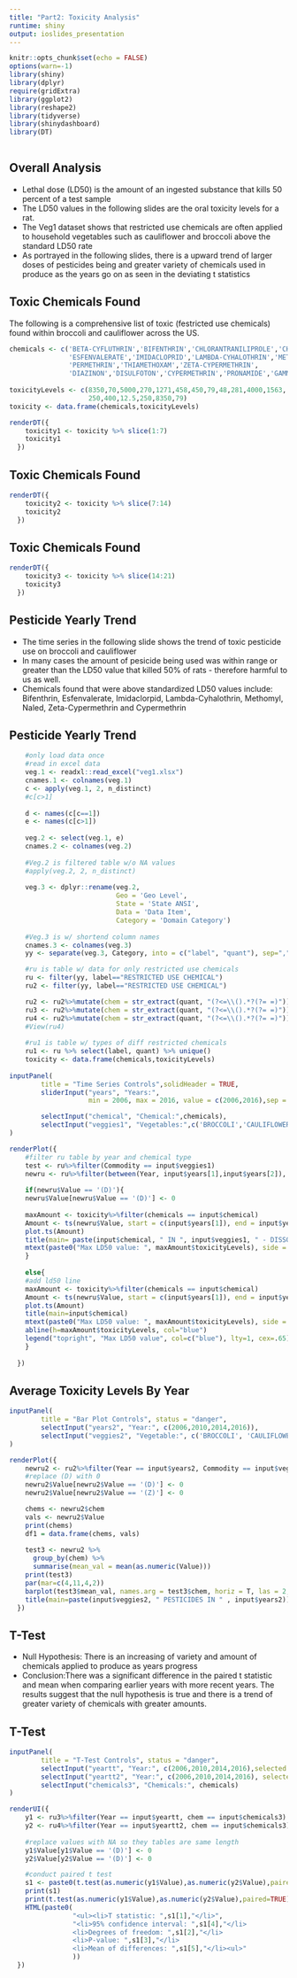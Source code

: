 ```yaml
---
title: "Part2: Toxicity Analysis"
runtime: shiny
output: ioslides_presentation
---
```


```r
knitr::opts_chunk$set(echo = FALSE)
options(warn=-1)
library(shiny)
library(dplyr)
require(gridExtra)
library(ggplot2)
library(reshape2)
library(tidyverse)
library(shinydashboard)
library(DT)
    
```
## Overall Analysis
- Lethal dose (LD50) is the amount of an ingested substance that kills 50 percent of a test sample
- The LD50 values in the following slides are the oral toxicity levels for a rat. 
- The Veg1 dataset shows that restricted use chemicals are often applied to household vegetables such as 
  cauliflower and broccoli above the standard LD50 rate
- As portrayed in the following slides, there is a upward trend of larger doses of pesticides being and greater 
variety of chemicals used in produce as the years go on as seen in the deviating t statistics

## Toxic Chemicals Found

The following is a comprehensive list of toxic (festricted use chemicals) found within broccoli 
and cauliflower across the US. 

```r
chemicals <- c('BETA-CYFLUTHRIN','BIFENTHRIN','CHLORANTRANILIPROLE','CHLORPYRIFOS','CYFLUTHRIN',
               'ESFENVALERATE','IMIDACLOPRID','LAMBDA-CYHALOTHRIN','METHOMYL','NALED',
               'PERMETHRIN','THIAMETHOXAM','ZETA-CYPERMETHRIN',
               'DIAZINON','DISULFOTON','CYPERMETHRIN','PRONAMIDE','GAMMA-CYHALOTHRIN')
               
toxicityLevels <- c(8350,70,5000,270,1271,458,450,79,48,281,4000,1563,
                    250,400,12.5,250,8350,79)
toxicity <- data.frame(chemicals,toxicityLevels)

renderDT({
    toxicity1 <- toxicity %>% slice(1:7) 
    toxicity1
  })
```

## Toxic Chemicals Found
```r
renderDT({
    toxicity2 <- toxicity %>% slice(7:14) 
    toxicity2
  })
```

## Toxic Chemicals Found
```r
renderDT({
    toxicity3 <- toxicity %>% slice(14:21) 
    toxicity3
  })
```

## Pesticide Yearly Trend
- The time series in the following slide shows the trend of toxic pesticide use on broccoli and cauliflower
- In many cases the amount of pesicide being used was within range or greater than the LD50 value that killed 
50% of rats - therefore harmful to us as well. 
- Chemicals found that were above standardized LD50 values include: Bifenthrin, Esfenvalerate, Imidaclorpid, Lambda-Cyhalothrin, Methomyl, Naled, 
Zeta-Cypermethrin and Cypermethrin

## Pesticide Yearly Trend
```r
    #only load data once 
    #read in excel data 
    veg.1 <- readxl::read_excel("veg1.xlsx")
    cnames.1 <- colnames(veg.1)
    c <- apply(veg.1, 2, n_distinct)
    #c[c>1]
    
    d <- names(c[c==1])
    e <- names(c[c>1])
    
    veg.2 <- select(veg.1, e)
    cnames.2 <- colnames(veg.2)
    
    #Veg.2 is filtered table w/o NA values 
    #apply(veg.2, 2, n_distinct)
    
    veg.3 <- dplyr::rename(veg.2, 
                           Geo = 'Geo Level', 
                           State = 'State ANSI',
                           Data = 'Data Item',
                           Category = 'Domain Category')
    
    #Veg.3 is w/ shortend column names
    cnames.3 <- colnames(veg.3)
    yy <- separate(veg.3, Category, into = c("label", "quant"), sep=",")

    #ru is table w/ data for only restricted use chemicals 
    ru <- filter(yy, label=="RESTRICTED USE CHEMICAL")
    ru2 <- filter(yy, label=="RESTRICTED USE CHEMICAL") 

    ru2 <- ru2%>%mutate(chem = str_extract(quant, "(?<=\\().*?(?= =)"))
    ru3 <- ru2%>%mutate(chem = str_extract(quant, "(?<=\\().*?(?= =)"))
    ru4 <- ru2%>%mutate(chem = str_extract(quant, "(?<=\\().*?(?= =)"))
    #View(ru4)
    
    #ru1 is table w/ types of diff restricted chemicals
    ru1 <- ru %>% select(label, quant) %>% unique()
    toxicity <- data.frame(chemicals,toxicityLevels)
    
inputPanel(
        title = "Time Series Controls",solidHeader = TRUE,
        sliderInput("years", "Years:",
                    min = 2006, max = 2016, value = c(2006,2016),sep = ""),

        selectInput("chemical", "Chemical:",chemicals), 
        selectInput("veggies1", "Vegetables:",c('BROCCOLI','CAULIFLOWER'))
)

renderPlot({
    #filter ru table by year and chemical type 
    test <- ru%>%filter(Commodity == input$veggies1)
    newru <- ru%>%filter(between(Year, input$years[1],input$years[2]), str_detect(quant, input$chemical), Commodity == input$veggies1)
    
    if(newru$Value == '(D)'){
    newru$Value[newru$Value == '(D)'] <- 0
    
    maxAmount <- toxicity%>%filter(chemicals == input$chemical)
    Amount <- ts(newru$Value, start = c(input$years[1]), end = input$years[2])
    plot.ts(Amount)
    title(main= paste(input$chemical, " IN ", input$veggies1, " - DISSOLVED (D)"))
    mtext(paste0("Max LD50 value: ", maxAmount$toxicityLevels), side = 3)
    }
   
    else{
    #add ld50 line 
    maxAmount <- toxicity%>%filter(chemicals == input$chemical)
    Amount <- ts(newru$Value, start = c(input$years[1]), end = input$years[2])
    plot.ts(Amount)
    title(main=input$chemical)
    mtext(paste0("Max LD50 value: ", maxAmount$toxicityLevels), side = 3)
    abline(h=maxAmount$toxicityLevels, col="blue")
    legend("topright", "Max LD50 value", col=c("blue"), lty=1, cex=.65)
    }
    
  })
```

## Average Toxicity Levels By Year
```r
inputPanel(
        title = "Bar Plot Controls", status = "danger",
        selectInput("years2", "Year:", c(2006,2010,2014,2016)),
        selectInput("veggies2", "Vegetable:", c('BROCCOLI', 'CAULIFLOWER'))
)

renderPlot({
    newru2 <- ru2%>%filter(Year == input$years2, Commodity == input$veggies2)
    #replace (D) with 0
    newru2$Value[newru2$Value == '(D)'] <- 0
    newru2$Value[newru2$Value == '(Z)'] <- 0

    chems <- newru2$chem
    vals <- newru2$Value
    print(chems)
    df1 = data.frame(chems, vals)
    
    test3 <- newru2 %>% 
      group_by(chem) %>% 
      summarise(mean_val = mean(as.numeric(Value)))
    print(test3)
    par(mar=c(4,11,4,2))
    barplot(test3$mean_val, names.arg = test3$chem, horiz = T, las = 2, col = "blue", xlab = "Amount (mg/kg)")
    title(main=paste(input$veggies2, " PESTICIDES IN " , input$years2))
  })
```

## T-Test
- Null Hypothesis: There is an increasing of variety and amount of chemicals applied to produce as years progress
- Conclusion:There was a significant difference in the paired t statistic and mean when comparing earlier years with more 
recent years. The results suggest that the null hypothesis is true and there is a trend of greater variety of chemicals with 
greater amounts. 

## T-Test
```r
inputPanel(
        title = "T-Test Controls", status = "danger",
        selectInput("yeartt", "Year:", c(2006,2010,2014,2016),selected = 2010),
        selectInput("yeartt2", "Year:", c(2006,2010,2014,2016), selected=2014), 
        selectInput("chemicals3", "Chemicals:", chemicals)
)

renderUI({
    y1 <- ru3%>%filter(Year == input$yeartt, chem == input$chemicals3)
    y2 <- ru4%>%filter(Year == input$yeartt2, chem == input$chemicals3)
    
    #replace values with NA so they tables are same length
    y1$Value[y1$Value == '(D)'] <- 0
    y2$Value[y2$Value == '(D)'] <- 0

    #conduct paired t test 
    s1 <- paste0(t.test(as.numeric(y1$Value),as.numeric(y2$Value),paired=TRUE))
    print(s1)
    print(t.test(as.numeric(y1$Value),as.numeric(y2$Value),paired=TRUE))
    HTML(paste0(
                "<ul><li>T statistic: ",s1[1],"</li>",
                "<li>95% confidence interval: ",s1[4],"</li>
                <li>Degrees of freedom: ",s1[2],"</li>
                <li>P-value: ",s1[3],"</li>
                <li>Mean of differences: ",s1[5],"</li><ul>"
                ))
  })

```




